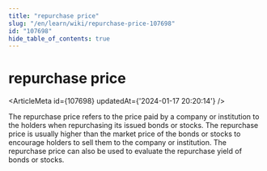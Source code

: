 ```yaml
---
title: "repurchase price"
slug: "/en/learn/wiki/repurchase-price-107698"
id: "107698"
hide_table_of_contents: true
---
```



# repurchase price

<ArticleMeta id={107698} updatedAt={'2024-01-17 20:20:14'} />
<div className='border-solid border-b border-t-0 my-4 border-[var(--ifm-color-gray-300)]' />

The repurchase price refers to the price paid by a company or institution to the holders when repurchasing its issued bonds or stocks. The repurchase price is usually higher than the market price of the bonds or stocks to encourage holders to sell them to the company or institution. The repurchase price can also be used to evaluate the repurchase yield of bonds or stocks.
